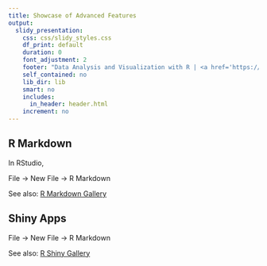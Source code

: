 ```yaml
---
title: Showcase of Advanced Features
output: 
  slidy_presentation:
    css: css/slidy_styles.css
    df_print: default
    duration: 0
    font_adjustment: 2
    footer: "Data Analysis and Visualization with R | <a href='https://ajlyons.github.io/sfdata/'>https://ajlyons.github.io/sfdata/</a>"
    self_contained: no
    lib_dir: lib
    smart: no
    includes:
      in_header: header.html
    increment: no
---
```


## R Markdown

In RStudio,

File &rarr; New File &rarr; R Markdown

See also: [R Markdown Gallery](https://rmarkdown.rstudio.com/gallery.html){target="_blank"}

## Shiny Apps

File &rarr; New File &rarr; R Markdown

See also: [R Shiny Gallery](https://shiny.rstudio.com/gallery/){target="_blank"}









